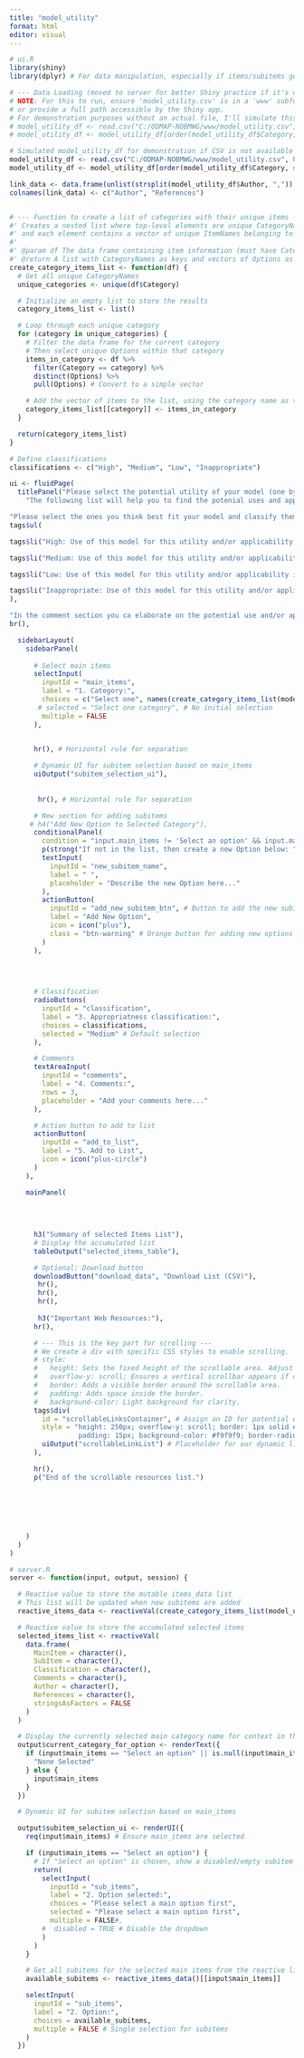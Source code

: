 ```yaml
---
title: "model_utility"
format: html
editor: visual
---
```


```r
# ui.R
library(shiny)
library(dplyr) # For data manipulation, especially if items/subitems get complex

# --- Data Loading (moved to server for better Shiny practice if it's dynamic, but keeping global for now as per original) ---
# NOTE: For this to run, ensure 'model_utility.csv' is in a 'www' subfolder of your app directory
# or provide a full path accessible by the Shiny app.
# For demonstration purposes without an actual file, I'll simulate this data.
# model_utility_df <- read.csv("C:/ODMAP-NOBMWG/www/model_utility.csv", header=T, sep=",")
# model_utility_df <- model_utility_df[order(model_utility_df$Category, decreasing = F),]

# Simulated model_utility_df for demonstration if CSV is not available
model_utility_df <- read.csv("C:/ODMAP-NOBMWG/www/model_utility.csv", header=T, sep=",")
model_utility_df <- model_utility_df[order(model_utility_df$Category, decreasing = F),]

link_data <- data.frame(unlist(strsplit(model_utility_df$Author, ",")), unlist(strsplit(model_utility_df$References, ",")),stringsAsFactors = FALSE)
colnames(link_data) <- c("Author", "References")


# --- Function to create a list of categories with their unique items ---
#' Creates a nested list where top-level elements are unique CategoryNames,
#' and each element contains a vector of unique ItemNames belonging to that category.
#'
#' @param df The data frame containing item information (must have Category and Options columns).
#' @return A list with CategoryNames as keys and vectors of Options as values.
create_category_items_list <- function(df) {
  # Get all unique CategoryNames
  unique_categories <- unique(df$Category)

  # Initialize an empty list to store the results
  category_items_list <- list()

  # Loop through each unique category
  for (category in unique_categories) {
    # Filter the data frame for the current category
    # Then select unique Options within that category
    items_in_category <- df %>%
      filter(Category == category) %>%
      distinct(Options) %>%
      pull(Options) # Convert to a simple vector

    # Add the vector of items to the list, using the category name as the key
    category_items_list[[category]] <- items_in_category
  }

  return(category_items_list)
}

# Define classifications
classifications <- c("High", "Medium", "Low", "Inappropriate")

ui <- fluidPage(
  titlePanel("Please select the potential utility of your model (one by one)."),
    "The following list will help you to find the potenial uses and applications of your model. We organize them into categories (1) and options (2) within those categories. There is a field to add options in case you did not find one that accomodate your utility.",

"Please select the ones you think best fit your model and classify them using the scale below (3):",    
tags$ul(

tags$li("High: Use of this model for this utility and/or applicability is HIGHLY appropriate"),

tags$li("Medium: Use of this model for this utility and/or applicability is SOMEWHAT appropriate"),

tags$li("Low: Use of this model for this utility and/or applicability is RARELY appropriate"),

tags$li("Inappropriate: Use of this model for this utility and/or applicability is NOT appropriate")
),

"In the comment section you ca elaborate on the potential use and/or application of your model. You might provide examples of limitations and incorrect interpretations.",
br(),

  sidebarLayout(
    sidebarPanel(
      
      # Select main items
      selectInput(
        inputId = "main_items",
        label = "1. Category:",
        choices = c("Select one", names(create_category_items_list(model_utility_df))), # Initial choices
       # selected = "Select one category", # No initial selection
        multiple = FALSE
      ),

    
      hr(), # Horizontal rule for separation

      # Dynamic UI for subitem selection based on main_items
      uiOutput("subitem_selection_ui"),
      
      
       hr(), # Horizontal rule for separation

      # New section for adding subitems
     # h4("Add New Option to Selected Category"),
      conditionalPanel(
        condition = "input.main_items != 'Select an option' && input.main_items != ''", # Only show if a main category is selected
        p(strong("If not in the list, then create a new Option below: "), textOutput("current_category_for_option", inline = TRUE)),
        textInput(
          inputId = "new_subitem_name",
          label = " ",
          placeholder = "Describe the new Option here..."
        ),
        actionButton(
          inputId = "add_new_subitem_btn", # Button to add the new subitem
          label = "Add New Option",
          icon = icon("plus"),
          class = "btn-warning" # Orange button for adding new options
        )
      ),
     
    


      # Classification
      radioButtons(
        inputId = "classification",
        label = "3. Appropriatness classification:",
        choices = classifications,
        selected = "Medium" # Default selection
      ),

      # Comments
      textAreaInput(
        inputId = "comments",
        label = "4. Comments:",
        rows = 3,
        placeholder = "Add your comments here..."
      ),

      # Action button to add to list
      actionButton(
        inputId = "add_to_list",
        label = "5. Add to List",
        icon = icon("plus-circle")
      )
    ),

    mainPanel(
      
    
      
      
      h3("Summary of selected Items List"),
      # Display the accumulated list
      tableOutput("selected_items_table"),

      # Optional: Download button
      downloadButton("download_data", "Download List (CSV)"),
       hr(),
       hr(),
       hr(),
      
       h3("Important Web Resources:"),
      hr(),

      # --- This is the key part for scrolling ---
      # We create a div with specific CSS styles to enable scrolling.
      # style:
      #   height: Sets the fixed height of the scrollable area. Adjust as needed.
      #   overflow-y: scroll; Ensures a vertical scrollbar appears if content overflows.
      #   border: Adds a visible border around the scrollable area.
      #   padding: Adds space inside the border.
      #   background-color: Light background for clarity.
      tags$div(
        id = "scrollableLinksContainer", # Assign an ID for potential external CSS later
        style = "height: 250px; overflow-y: scroll; border: 1px solid #ccc;
                 padding: 15px; background-color: #f9f9f9; border-radius: 5px;",
        uiOutput("scrollableLinkList") # Placeholder for our dynamic links
      ),

      hr(),
      p("End of the scrollable resources list.")
     
      
 
      
      
      
    )
  )
)

# server.R
server <- function(input, output, session) {

  # Reactive value to store the mutable items_data list
  # This list will be updated when new subitems are added
  reactive_items_data <- reactiveVal(create_category_items_list(model_utility_df))

  # Reactive value to store the accumulated selected items
  selected_items_list <- reactiveVal(
    data.frame(
      MainItem = character(),
      SubItem = character(),
      Classification = character(),
      Comments = character(),
      Author = character(),
      References = character(),
      stringsAsFactors = FALSE
    )
  )

  # Display the currently selected main category name for context in the 'add option' section
  output$current_category_for_option <- renderText({
    if (input$main_items == "Select an option" || is.null(input$main_items) || input$main_items == "") {
      "None Selected"
    } else {
      input$main_items
    }
  })

  # Dynamic UI for subitem selection based on main_items

  output$subitem_selection_ui <- renderUI({
    req(input$main_items) # Ensure main_items are selected

    if (input$main_items == "Select an option") {
      # If "Select an option" is chosen, show a disabled/empty subitem dropdown
      return(
        selectInput(
          inputId = "sub_items",
          label = "2. Option selected:",
          choices = "Please select a main option first",
          selected = "Please select a main option first",
          multiple = FALSE#,
        #  disabled = TRUE # Disable the dropdown
        )
      )
    }

    # Get all subitems for the selected main items from the reactive list
    available_subitems <- reactive_items_data()[[input$main_items]]

    selectInput(
      inputId = "sub_items",
      label = "2. Option:",
      choices = available_subitems,
      multiple = FALSE # Single selection for subitems
    )
  })
  
  
  









  
  
  
  
  
  
  
  
  
  
  

  # Observe the "Add New Option" button click
  observeEvent(input$add_new_subitem_btn, {
    req(input$main_items) # Ensure a main category is selected
    req(input$new_subitem_name) # Ensure a new subitem name is entered

    if (input$main_items == "Select an option") {
      showNotification("Please select a main option before adding a new option.", type = "warning", duration = 3)
      return()
    }

    current_items_list <- reactive_items_data()
    current_main_item <- input$main_items
    new_subitem_to_add <- input$new_subitem_name

    # Check if the subitem already exists for this main category
    if (new_subitem_to_add %in% current_items_list[[current_main_item]]) {
      showNotification(
        paste0("Option '", new_subitem_to_add, "' already exists for '", current_main_item, "'."),
        type = "warning", duration = 5
      )
      return()
    }

    # Add the new subitem
    current_items_list[[current_main_item]] <- sort(unique(c(current_items_list[[current_main_item]], new_subitem_to_add)))
    reactive_items_data(current_items_list) # Update the reactive value

    # Clear the text input
    updateTextInput(session, "new_subitem_name", value = "")

    showNotification(
      paste0("Option '", new_subitem_to_add, "' added to '", current_main_item, "'."),
      type = "message", duration = 3
    )

    # Optionally, select the newly added subitem
    updateSelectInput(session, "sub_items", selected = new_subitem_to_add)
  })


  # Observe the "Add to List" button click
  observeEvent(input$add_to_list, {
    # Ensure both main and sub items are selected before adding
    req(input$main_items, input$sub_items)

    if (input$main_items == "Select an option") {
      showNotification("Please select a valid main option before adding to list.", type = "warning", duration = 3)
      return()
    }
    if (input$sub_items == "Please select a main option first") { # Check against the disabled default
      showNotification("Please select a sub-option before adding to list.", type = "warning", duration = 3)
      return()
    }


    # Prepare data for the new row
    # Since sub_items and main_items are single-select, no need for rep() and complex filtering
    new_row <- data.frame(
      Category = input$main_items,
      Option = input$sub_items,
      Appropriatness = input$classification,
      Comments = input$comments,
      stringsAsFactors = FALSE
    )

    # Update the reactive value by appending the new row
    current_list <- selected_items_list()
    updated_list <- rbind(current_list, new_row)
    selected_items_list(updated_list)

    # Optional: Clear inputs after adding
    updateSelectInput(session, "main_items", selected = "Select an option") # Reset to default
    updateSelectInput(session, "sub_items", selected = character(0)) # Clear subitem selection
    updateRadioButtons(session, "classification", selected = "Medium")
    updateTextAreaInput(session, "comments", value = "")
  })

  # Render the table of selected items
  output$selected_items_table <- renderTable({
    # Display a message if the table is empty
    if (nrow(selected_items_list()) == 0) {
      return(data.frame(Message = "No items added yet. Select options and click 'Add to List'."))
    }
    selected_items_list()
  })

  # Download handler for the data
  output$download_data <- downloadHandler(
    filename = function() {
      paste("selected_items_", Sys.Date(), ".csv", sep = "")
    },
    content = function(file) {
      write.csv(selected_items_list(), file, row.names = FALSE)
    }
  )
  
  
 

   output$scrollableLinkList <- renderUI({

    if (nrow(link_data) == 0) {
      return(p("No links available to display."))
    }

    # Generate a list of HTML <li> elements, each containing a link and its description.
    link_elements <- lapply(1:nrow(link_data), function(i) {
      current_name <- link_data$Author[i]
      current_url <- link_data$References[i]
     # current_description <- link_data$Description[i]

      tags$li(
        tags$p(
          tags$a(href = current_url, target = "_blank", current_name,
                 style = "font-weight: bold; margin-right: 5px; text-decoration: none; color: #0056b3;")
        )
      )
    })

    # Wrap all the generated <li> elements in an <ul> (unordered list).
    # Add some styling to the ul itself for better appearance inside the scrollable div.
    tags$ul(
      link_elements,
      style = "list-style-type: none; padding-left: 0; margin-top: 0;" # Remove default bullets and padding
    )
  })
  
}

# Run the application
shinyApp(ui = ui, server = server)
```


